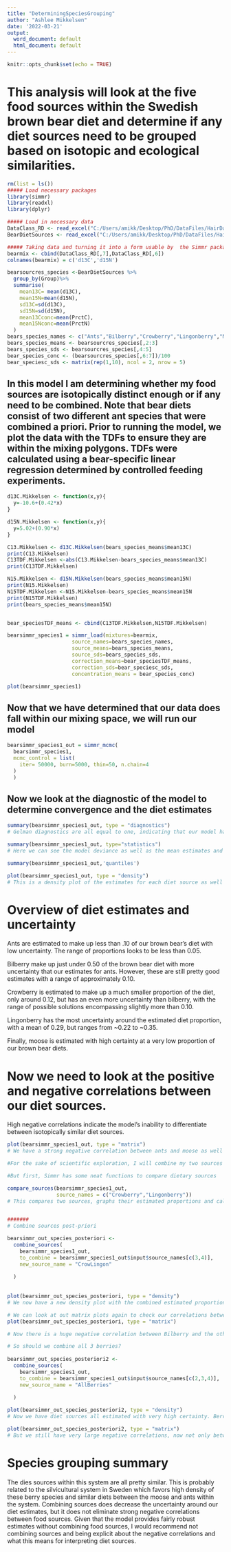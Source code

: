 ```yaml
---
title: "DeterminingSpeciesGrouping"
author: "Ashlee Mikkelsen"
date: '2022-03-21'
output:
  word_document: default
  html_document: default
---
```


```r
knitr::opts_chunk$set(echo = TRUE)
```
# This analysis will look at the five food sources within the Swedish brown bear diet and determine if any diet sources need to be grouped based on isotopic and ecological similarities.

```r


rm(list = ls())
##### Load necessary packages
library(simmr)
library(readxl)
library(dplyr)

```




```r
##### Load in necessary data
DataClass_RD <- read_excel("C:/Users/amikk/Desktop/PhD/DataFiles/HairData_SI/DataClass_RD.xlsx")
BearDietSources <- read_excel("C:/Users/amikk/Desktop/PhD/DataFiles/HairData_SI/BearSources20220317.xlsx")

##### Taking data and turning it into a form usable by  the Simmr package
bearmix <- cbind(DataClass_RD[,7],DataClass_RD[,6])
colnames(bearmix) = c('d13C','d15N')

bearsourcres_species <-BearDietSources %>%
  group_by(Group)%>%
  summarise(
    mean13C= mean(d13C),
    mean15N=mean(d15N),
    sd13C=sd(d13C),
    sd15N=sd(d15N),
    mean13Cconc=mean(PrctC),
    mean15Nconc=mean(PrctN)
  )
bears_species_names <- c("Ants","Bilberry","Crowberry","Lingonberry","Moose")
bears_species_means <- bearsourcres_species[,2:3]
bears_species_sds <- bearsourcres_species[,4:5]
bear_species_conc <- (bearsourcres_species[,6:7])/100
bear_speciesc_sds <- matrix(rep(1,10), ncol = 2, nrow = 5)

```




## In this model I am determining whether my food sources are isotopically distinct enough or if any need to be combined. Note that bear diets consist of two different ant species that were combined a priori. Prior to running the model, we plot the data with the TDFs to ensure they are within the mixing polygons. TDFs were calculated using a bear-specific linear regression determined by controlled feeding experiments. 

```r

d13C.Mikkelsen <- function(x,y){
  y=-10.6+(0.42*x)
}

d15N.Mikkelsen <- function(x,y){
  y=5.02+(0.90*x)
}

C13.Mikkelsen <- d13C.Mikkelsen(bears_species_means$mean13C)
print(C13.Mikkelsen)
C13TDF.Mikkelsen <-abs(C13.Mikkelsen-bears_species_means$mean13C)
print(C13TDF.Mikkelsen)

N15.Mikkelsen <- d15N.Mikkelsen(bears_species_means$mean15N)
print(N15.Mikkelsen)
N15TDF.Mikkelsen <-N15.Mikkelsen-bears_species_means$mean15N
print(N15TDF.Mikkelsen)
print(bears_species_means$mean15N)


bear_speciesTDF_means <- cbind(C13TDF.Mikkelsen,N15TDF.Mikkelsen)

bearsimmr_species1 = simmr_load(mixtures=bearmix,
                     source_names=bears_species_names,
                     source_means=bears_species_means,
                     source_sds=bears_species_sds,
                     correction_means=bear_speciesTDF_means,
                     correction_sds=bear_speciesc_sds,
                     concentration_means = bear_species_conc)

plot(bearsimmr_species1)

```

## Now that we have determined that our data does fall within our mixing space, we will run our model
```r

bearsimmr_species1_out = simmr_mcmc(
  bearsimmr_species1,
  mcmc_control = list(
    iter= 50000, burn=5000, thin=50, n.chain=4
  )
  )

```

## Now we look at the diagnostic of the model to determine convergence and the diet estimates
```r
summary(bearsimmr_species1_out, type = "diagnostics")
# Gelman diagnostics are all equal to one, indicating that our model has converged

summary(bearsimmr_species1_out, type="statistics")
# Here we can see the model deviance as well as the mean estimates and standard deviations for each diet source and the residual variation in the model

summary(bearsimmr_species1_out,'quantiles')

plot(bearsimmr_species1_out, type = "density")
# This is a density plot of the estimates for each diet source as well as the uncertainty around those estimates
```
# Overview of diet estimates and uncertainty

Ants are estimated to make up less than .10 of our brown bear's diet with low uncertainty. The range of proportions looks to be less than 0.05.

Bilberry make up just under 0.50 of the brown bear diet with more uncertainty that our estimates for ants. However, these are still pretty good estimates with a range of approximately 0.10.

Crowberry is estimated to make up a much smaller proportion of the diet, only around 0.12, but has an even more uncertainty than bilberry, with the range of possible solutions encompassing slightly more than 0.10.

Lingonberry has the most uncertainty around the estimated diet proportion, with a mean of 0.29, but ranges from ~0.22  to ~0.35.

Finally, moose is estimated with high certainty at a very low proportion of our brown bear diets.


# Now we need to look at the positive and negative correlations between our diet sources.

High negative correlations indicate the model's inability to differentiate between isotopically similar diet sources.
```r
plot(bearsimmr_species1_out, type = "matrix")
# We have a strong negative correlation between ants and moose as well as Crowberry and Lingonberry. Bilberry and Lingonberry are marginally negatively correlated. It is often recommended that species that are highly correlated be combined to minimize uncertainty around dietary estimates. 

#For the sake of scientific exploration, I will combine my two sources with the greates negative correlation, crowberry and lingonberry

#But first, Simmr has some neat functions to compare dietary sources

compare_sources(bearsimmr_species1_out,
                source_names = c("Crowberry","Lingonberry"))
# This compares two sources, graphs their estimated proportions and calculates the probability of one being greater than the other. In this case, the probability that the proportion of Crowberry is greater that the proportion of Lingonberry is 0.


#######
# Combine sources post-priori

bearsimmr_out_species_posteriori <- 
  combine_sources(
    bearsimmr_species1_out,
    to_combine = bearsimmr_species1_out$input$source_names[c(3,4)],
    new_source_name = "CrowLingon"
    
  )
  
  
plot(bearsimmr_out_species_posteriori, type = "density")
# We now have a new density plot with the combined estimated proportions for crowberry and lingonberry in one category as well as the inflated uncertainty

# We can look at out matrix plots again to check our correlations between diet sources
plot(bearsimmr_out_species_posteriori, type = "matrix")

# Now there is a huge negative correlation between Bilberry and the other 2 berries because when we combined them, we also combined their varinace and variance-covariances.

# So should we combine all 3 berries?
 
bearsimmr_out_species_posteriori2 <- 
  combine_sources(
    bearsimmr_species1_out,
    to_combine = bearsimmr_species1_out$input$source_names[c(2,3,4)],
    new_source_name = "AllBerries"
    
  )

plot(bearsimmr_out_species_posteriori2, type = "density")
# Now we have diet sources all estimated with very high certainty. Berries seem to make up almost all og the diet, while ants and moose make up minor proportions.

plot(bearsimmr_out_species_posteriori2, type = "matrix")
# But we still have very large negative correlations, now not only between ants and moose, as we might expect, but ants and the berry species as well

```
# Species grouping summary
The dies sources within this system are all pretty similar. This is probably related to the silvicultural system in Sweden which favors high density of these berry species and similar diets between the moose and ants within the system. Combining sources does decrease the uncertainty around our diet estimates, but it does not eliminate strong negative correlations between food sources. Given that the model provides fairly robust estimates without combining food sources, I would recommend not combining sources and being explicit about the negative correlations and what this means for interpreting diet sources. 

